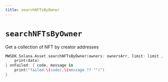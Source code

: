```yaml
---
title: searchNFTsByOwner
---
```


# `searchNFTsByOwner`
Get a collection of NFT by creator addresses

```swift
MWSDK.Solana.Asset.searchNFTsByOwner(owners: ownersArr, limit: limit , offset: offset ) { data in
    print(data)
} onFailed: { code, message in
    print("failed:\(code),\(message ?? "")")
}
```